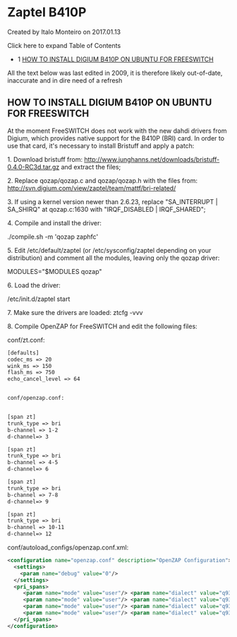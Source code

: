 
# Zaptel B410P 

 Created by  Italo Monteiro on 2017.01.13

Click here to expand Table of Contents

* 1 [HOW TO INSTALL DIGIUM B410P ON UBUNTU FOR FREESWITCH](#how-to-install-digium-b410p-on-ubuntu-for-freeswitch)

All the text below was last edited in 2009, it is therefore likely out-of-date, inaccurate and in dire need of a refresh 

## HOW TO INSTALL DIGIUM B410P ON UBUNTU FOR FREESWITCH

At the moment FreeSWITCH does not work with the new dahdi drivers from Digium, which provides native support for the B410P (BRI) card. In order to use that card, it's necessary to install Bristuff and apply a patch:

 1\. Download bristuff from: <http://www.junghanns.net/downloads/bristuff-0.4.0-RC3d.tar.gz> and extract the files;

 2\. Replace qozap/qozap.c and qozap/qozap.h with the files from: <http://svn.digium.com/view/zaptel/team/mattf/bri-related/>

 3\. If using a kernel version newer than 2.6.23, replace "SA\_INTERRUPT | SA\_SHIRQ" at qozap.c:1630 with "IRQF\_DISABLED | IRQF\_SHARED";

 4\. Compile and install the driver:

 ./compile.sh -m 'qozap zaphfc'

 5\. Edit /etc/default/zaptel (or /etc/sysconfig/zaptel depending on your distribution) and comment all the modules, leaving only the qozap driver:

 MODULES="$MODULES qozap"

 6\. Load the driver:

 /etc/init.d/zaptel start

 7\. Make sure the drivers are loaded: ztcfg -vvv

 8\. Compile OpenZAP for FreeSWITCH and edit the following files:

 conf/zt.conf:

```xml
[defaults]
codec_ms => 20
wink_ms => 150
flash_ms => 750
echo_cancel_level => 64


conf/openzap.conf:


[span zt]
trunk_type => bri
b-channel => 1-2
d-channel=> 3

[span zt]
trunk_type => bri
b-channel => 4-5
d-channel=> 6

[span zt]
trunk_type => bri
b-channel => 7-8
d-channel=> 9

[span zt]
trunk_type => bri
b-channel => 10-11
d-channel=> 12
```

conf/autoload\_configs/openzap.conf.xml:

```xml
<configuration name="openzap.conf" description="OpenZAP Configuration">
  <settings>
    <param name="debug" value="0"/>
  </settings>
  <pri_spans>
     <param name="mode" value="user"/> <param name="dialect" value="q931"/> <param name="dialplan" value="XML"/> <param name="context" value="default"/> <param name="digit-timeout" value="2000"/> <param name="max-digits" value="11"/> 
     <param name="mode" value="user"/> <param name="dialect" value="q931"/> <param name="dialplan" value="XML"/> <param name="context" value="default"/> 
     <param name="mode" value="user"/> <param name="dialect" value="q931"/> <param name="dialplan" value="XML"/> <param name="context" value="default"/> 
     <param name="mode" value="user"/> <param name="dialect" value="q931"/> <param name="dialplan" value="XML"/> <param name="context" value="default"/> 
  </pri_spans>
</configuration>
```


